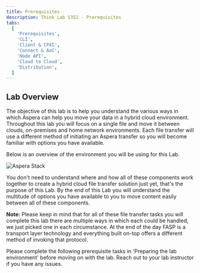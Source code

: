```yaml
---
title: Prerequisites
description: Think Lab 5352 - Prerequisites
tabs:
  [
    'Prerequisites',
    'CLI',
    'Client & CP4I',
    'Connect & AoC',
    'Node API',
    'Cloud to Cloud',
    'Distribution',
  ]
---
```



## Lab Overview

The objective of this lab is to help you understand the various ways in which Aspera can
help you move your data in a hybrid cloud environment. Throughout this lab you will focus
on a single file and move it between clouds, on-premises and home network environments.
Each file transfer will use a different method of initiating an Aspera transfer so you
will become familiar with options you have available.

Below is an overview of the environment you will be using for this Lab.

![Aspera Stack](./images/overview.png)

You don't need to understand where and how all of these components work together to create
a hybrid cloud file transfer solution just yet, that's the purpose of this Lab. By the end
of this Lab you will understand the multitude of options you have available to you to move
content easily between all of these components.

**Note:** Please keep in mind that for all of these file transfer tasks you will complete
this lab there are multiple ways in which each could be handled, we just picked one in
each circumstance. At the end of the day FASP is a transport layer technology and
everything built on-top offers a different method of invoking that protocol.

Please complete the following prerequisite tasks in 'Preparing the lab environment' before
moving on with the lab. Reach out to your lab instructor if you have any issues.

<Accordion>
  <AccordionItem title="Preparing the lab environment">
    <Preparing />
  </AccordionItem>
  <AccordionItem title="Troubleshooting">
    <Troubleshooting />
  </AccordionItem>
</Accordion>
